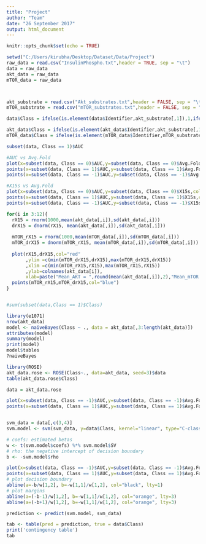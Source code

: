```yaml
---
title: "Project"
author: "Team"
date: "26 September 2017"
output: html_document
---
```


```r
knitr::opts_chunk$set(echo = TRUE)
```


```r
 
setwd("C:/Users/kirubha/Desktop/Dataset/Data/Project")
raw_data = read.csv("InsulinPhospho.txt",header = TRUE, sep = "\t")
data = raw_data
akt_data = raw_data
mTOR_data = raw_data



akt_substrate = read.csv("Akt_substrates.txt",header = FALSE, sep = "\t")
mTOR_substrate = read.csv("mTOR_substrates.txt",header = FALSE, sep = "\t")

data$Class = ifelse(is.element(data$Identifier,akt_substrate[,1]),1,ifelse(is.element(data$Identifier,mTOR_substrate[,1]),-1,0))

akt_data$Class = ifelse(is.element(akt_data$Identifier,akt_substrate[,1]),1,-1)
mTOR_data$Class = ifelse(is.element(mTOR_data$Identifier,mTOR_substrate[,1]),1,-1)

```

```r

subset(data, Class == 1)$AUC

#AUC vs Avg.Fold
plot(x=subset(data, Class == 0)$AUC,y=subset(data, Class == 0)$Avg.Fold,col="yellow",pch=13,xlim=c(0,1),ylim=c(-1,5))
points(x=subset(data, Class == 1)$AUC,y=subset(data, Class == 1)$Avg.Fold,col="red",pch=13)
points(x=subset(data, Class == -1)$AUC,y=subset(data, Class == -1)$Avg.Fold,col="blue",pch=13)

#X15s vs Avg.Fold
plot(x=subset(data, Class == 0)$AUC,y=subset(data, Class == 0)$X15s,col="yellow",pch=13,xlim=c(0,1),ylim=c(-1,5))
points(x=subset(data, Class == 1)$AUC,y=subset(data, Class == 1)$X15s,col="red",pch=13)
points(x=subset(data, Class == -1)$AUC,y=subset(data, Class == -1)$X15s,col="blue",pch=13)

```


```r

for(i in 3:12){ 
  rX15 = rnorm(1000,mean(akt_data[,i]),sd(akt_data[,i]))
  drX15 = dnorm(rX15, mean(akt_data[,i]),sd(akt_data[,i]))
  
  mTOR_rX15 = rnorm(1000,mean(mTOR_data[,i]),sd(mTOR_data[,i]))
  mTOR_drX15 = dnorm(mTOR_rX15, mean(mTOR_data[,i]),sd(mTOR_data[,i]))
  
  plot(rX15,drX15,col="red"
       ,ylim =c(min(mTOR_drX15,drX15),max(mTOR_drX15,drX15))
       ,xlim =c(min(mTOR_rX15,rX15),max(mTOR_rX15,rX15))
       ,ylab=colnames(akt_data[i]),
       xlab=paste("Mean_AKT = ",round(mean(akt_data[,i]),2),"Mean_mTOR = ",round(mean(mTOR_data[,i]),2)))
  points(mTOR_rX15,mTOR_drX15,col="blue")
}


#sum(subset(data,Class == 1)$Class)
```
```r

library(e1071)
nrow(akt_data)
model <- naiveBayes(Class ~ ., data = akt_data[,3:length(akt_data)])
attributes(model)
summary(model)
print(model)
model$tables
?naiveBayes
```

```r
library(ROSE)
akt_data.rose <- ROSE(Class~., data=akt_data, seed=3)$data
table(akt_data.rose$Class)

data = akt_data.rose

plot(x=subset(data, Class == -1)$AUC,y=subset(data, Class == -1)$Avg.Fold,col="yellow",pch=13,xlim=c(0,1),ylim=c(-1,5))
points(x=subset(data, Class == 1)$AUC,y=subset(data, Class == 1)$Avg.Fold,col="red",pch=13)

```

```r
```



```r

svm_data = data[,c(3,4)]
svm.model <- svm(svm_data, y=data$Class, kernel="linear", type="C-classification", scale=FALSE, cost = 0.01)

# coefs: estimated betas
w <- t(svm.model$coefs) %*% svm.model$SV
# rho: the negative intercept of decision boundary
b <- -svm.model$rho

plot(x=subset(data, Class == -1)$AUC,y=subset(data, Class == -1)$Avg.Fold,col="red",pch=13,xlim=c(0,1),ylim=c(-1,5))
points(x=subset(data, Class == 1)$AUC,y=subset(data, Class == 1)$Avg.Fold,col="yellow",pch=13)
# plot decision boundary
abline(a=-b/w[1,2], b=-w[1,1]/w[1,2], col="black", lty=1)
# plot margins
abline(a=(-b-1)/w[1,2], b=-w[1,1]/w[1,2], col="orange", lty=3)
abline(a=(-b+1)/w[1,2], b=-w[1,1]/w[1,2], col="orange", lty=3)
```

```r

prediction <- predict(svm.model, svm_data) 

tab <- table(pred = prediction, true = data$Class) 
print('contingency table')
tab
```

